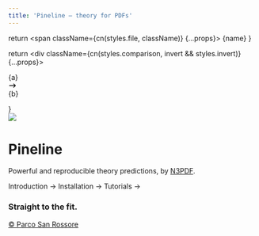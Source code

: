 ```yaml
---
title: 'Pineline – theory for PDFs'
---
```






  return <span className={cn(styles.file, className)} {...props}>
    {name}
  </span>
}

  return <div className={cn(styles.comparison, invert && styles.invert)} {...props}>
    <div>{a}</div>
    <svg xmlns="http://www.w3.org/2000/svg" width="1.2em" viewBox="0 0 20 20" fill="currentColor">
      <path fillRule="evenodd" d="M12.293 5.293a1 1 0 011.414 0l4 4a1 1 0 010 1.414l-4 4a1 1 0 01-1.414-1.414L14.586 11H3a1 1 0 110-2h11.586l-2.293-2.293a1 1 0 010-1.414z" clipRule="evenodd" />
    </svg>
    <div>{b}</div>
  </div>
}

<div className="home-content">
  <div className={styles['content-container']}>
    <div className={styles.header}>
      <img className={styles.headimg} src={process.env.basePath + "/pineline.svg"}/>
      <h1 className={styles.headline}>Pineline</h1>
    </div>
    <div className={styles.subtitle}>
      Powerful and reproducible theory predictions, by <a
      className={styles.link} href="https://n3pdf.mi.infn.it/"
      target="_blank">N3PDF</a>.
    </div>
    <p className={[styles.subtitle, styles.links].join(" ")}>
      <Link href="/introduction">Introduction →</Link>
      <Link href="/installation">Installation →</Link>
      <Link href="/tutorials/setup">Tutorials →</Link>
    </p>
  </div>

  <div className={styles['features-container']}>
    <div className={styles['content-container']}>
      <Features>
        <Feature large centered id="gombo" className={styles.gombo}>
          <h3>Straight to the fit.</h3>
          <p  className={styles.sanrossore}><a href="https://www.parcosanrossore.org/en/tenute-2/" target="_blank"> © Parco San Rossore</a></p>
        </Feature>
      </Features>
    </div>
  </div>

  <style jsx>{`
    :global(#gombo) {
      background-image: url(${process.env.basePath}/sanrossore.jpg);
    }
  `}</style>
</div>
